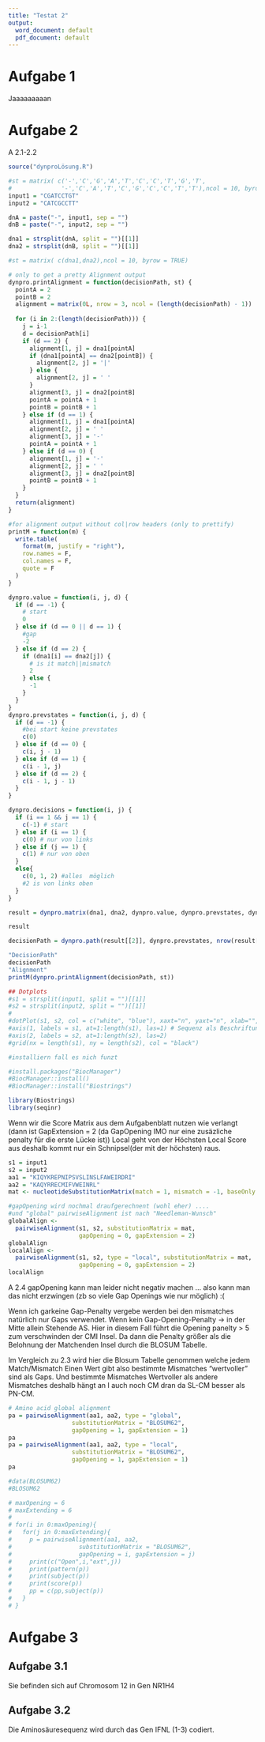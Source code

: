 ```yaml
---
title: "Testat 2"
output:
  word_document: default
  pdf_document: default
---
```


# Aufgabe 1

Jaaaaaaaaan

# Aufgabe 2

A 2.1-2.2

```r
source("dynproLösung.R")
```

```r
#st = matrix( c('-','C','G','A','T','C','C','T','G','T',
#              '-','C','A','T','C','G','C','C','T','T'),ncol = 10, byrow = TRUE)
input1 = "CGATCCTGT"
input2 = "CATCGCCTT"

dnA = paste("-", input1, sep = "")
dnB = paste("-", input2, sep = "")

dna1 = strsplit(dnA, split = "")[[1]]
dna2 = strsplit(dnB, split = "")[[1]]

#st = matrix( c(dna1,dna2),ncol = 10, byrow = TRUE)
```



```r
# only to get a pretty Alignment output
dynpro.printAlignment = function(decisionPath, st) {
  pointA = 2
  pointB = 2
  alignment = matrix(0L, nrow = 3, ncol = (length(decisionPath) - 1))
  
  for (i in 2:(length(decisionPath))) {
    j = i-1
    d = decisionPath[i]
    if (d == 2) {
      alignment[1, j] = dna1[pointA]
      if (dna1[pointA] == dna2[pointB]) {
        alignment[2, j] = '|'
      } else {
        alignment[2, j] = ' '
      }
      alignment[3, j] = dna2[pointB]
      pointA = pointA + 1
      pointB = pointB + 1
    } else if (d == 1) {
      alignment[1, j] = dna1[pointA]
      alignment[2, j] = ' '
      alignment[3, j] = '-'
      pointA = pointA + 1
    } else if (d == 0) {
      alignment[1, j] = '-'
      alignment[2, j] = ' '
      alignment[3, j] = dna2[pointB]
      pointB = pointB + 1
    }
  }
  return(alignment)
}

#for alignment output without col|row headers (only to prettify)
printM = function(m) {
  write.table(
    format(m, justify = "right"),
    row.names = F,
    col.names = F,
    quote = F
  )
}

dynpro.value = function(i, j, d) {
  if (d == -1) {
    # start
    0
  } else if (d == 0 || d == 1) {
    #gap
    -2
  } else if (d == 2) {
    if (dna1[i] == dna2[j]) {
      # is it match||mismatch
      2
    } else {
      -1
    }
  }
}
dynpro.prevstates = function(i, j, d) {
  if (d == -1) {
    #bei start keine prevstates
    c(0)
  } else if (d == 0) {
    c(i, j - 1)
  } else if (d == 1) {
    c(i - 1, j)
  } else if (d == 2) {
    c(i - 1, j - 1)
  }
}

dynpro.decisions = function(i, j) {
  if (i == 1 && j == 1) {
    c(-1) # start
  } else if (i == 1) {
    c(0) # nur von links
  } else if (j == 1) {
    c(1) # nur von oben
  }
  else{
    c(0, 1, 2) #alles  möglich
    #2 is von links oben
  }
}

result = dynpro.matrix(dna1, dna2, dynpro.value, dynpro.prevstates, dynpro.decisions)

result

decisionPath = dynpro.path(result[[2]], dynpro.prevstates, nrow(result[[1]]), ncol(result[[1]]))

"DecisionPath"
decisionPath
"Alignment"
printM(dynpro.printAlignment(decisionPath, st))

```

```r
## Dotplots
#s1 = strsplit(input1, split = "")[[1]]
#s2 = strsplit(input2, split = "")[[1]]
#
#dotPlot(s1, s2, col = c("white", "blue"), xaxt="n", yaxt="n", xlab="", ylab = "") # keine ##Achsenbeschriftung
#axis(1, labels = s1, at=1:length(s1), las=1) # Sequenz als Beschriftung
#axis(2, labels = s2, at=1:length(s2), las=2)
#grid(nx = length(s1), ny = length(s2), col = "black")
```


```r
#installiern fall es nich funzt

#install.packages("BiocManager")
#BiocManager::install()
#BiocManager::install("Biostrings")

library(Biostrings)
library(seqinr)
```

Wenn wir die Score Matrix aus dem Aufgabenblatt nutzen wie verlangt (dann ist GapExtension = 2 (da GapOpening IMO nur eine zusäzliche penalty für die erste Lücke ist)) 
Local geht von der Höchsten Local Score aus deshalb kommt nur ein Schnipsel(der mit der höchsten) raus.


```r
s1 = input1
s2 = input2
aa1 = "KIQYKREPNIPSVSLINSLFAWEIRDRI"
aa2 = "KAQYRRECMIFVWEINRL"
mat <- nucleotideSubstitutionMatrix(match = 1, mismatch = -1, baseOnly = TRUE)

#gapOpening wird nochmal draufgerechnent (wohl eher) ....
#und "global" pairwiseAlignment ist nach "Needleman-Wunsch"
globalAlign <-
  pairwiseAlignment(s1, s2, substitutionMatrix = mat,
                    gapOpening = 0, gapExtension = 2)
globalAlign
localAlign <-
  pairwiseAlignment(s1, s2, type = "local", substitutionMatrix = mat,
                    gapOpening = 0, gapExtension = 2)
localAlign
```

A 2.4
gapOpening kann man leider nicht negativ machen ... also kann man das nicht erzwingen (zb so viele Gap Openings wie nur möglich) :(

Wenn ich garkeine Gap-Penalty vergebe werden bei den mismatches natürlich nur Gaps verwendet.
Wenn kein Gap-Opening-Penalty -> in der Mitte allein Stehende AS.
Hier in diesem Fall führt die Opening panelty > 5 zum verschwinden der CMI Insel.
Da dann die Penalty größer als die Belohnung der Matchenden Insel durch die BLOSUM Tabelle.

Im Vergleich zu 2.3 wird hier die Blosum Tabelle genommen welche jedem Match/Mismatch Einen Wert gibt also bestimmte Mismatches "wertvoller" sind als Gaps. Und bestimmte Mismatches Wertvoller als andere Mismatches deshalb hängt an I auch noch CM dran da SL-CM besser als PN-CM.


```R
# Amino acid global alignment
pa = pairwiseAlignment(aa1, aa2, type = "global",
                  substitutionMatrix = "BLOSUM62",
                  gapOpening = 1, gapExtension = 1)
pa
pa = pairwiseAlignment(aa1, aa2, type = "local",
                  substitutionMatrix = "BLOSUM62",
                  gapOpening = 1, gapExtension = 1)
pa

#data(BLOSUM62)
#BLOSUM62

# maxOpening = 6
# maxExtending = 6
# 
# for(i in 0:maxOpening){
#   for(j in 0:maxExtending){
#     p = pairwiseAlignment(aa1, aa2,
#                   substitutionMatrix = "BLOSUM62",
#                   gapOpening = i, gapExtension = j)
#     print(c("Open",i,"ext",j))
#     print(pattern(p))
#     print(subject(p))
#     print(score(p))
#     pp = c(pp,subject(p))
#   }
# }

```
# Aufgabe 3

## Aufgabe 3.1
Sie befinden sich auf Chromosom 12 in Gen NR1H4

## Aufgabe 3.2

Die Aminosäuresequenz wird durch das Gen IFNL (1-3) codiert.